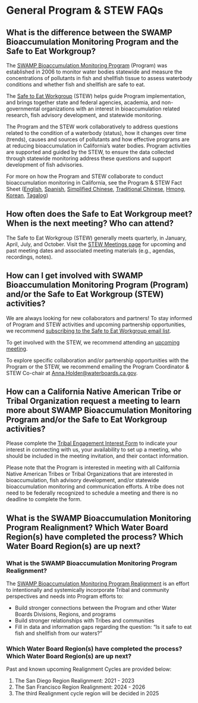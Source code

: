 # General Program & STEW FAQs

## What is the difference between the SWAMP Bioaccumulation Monitoring Program and the Safe to Eat Workgroup?

The [SWAMP Bioaccumulation Monitoring Program](https://www.waterboards.ca.gov/water_issues/programs/swamp/bioaccumulation_monitoring.html) (Program) was established in 2006 to monitor water bodies statewide and measure the concentrations of pollutants in fish and shellfish tissue to assess waterbody conditions and whether fish and shellfish are safe to eat.

The [Safe to Eat Workgroup](https://mywaterquality.ca.gov/monitoring_council/bioaccumulation_oversight_group/) (STEW) helps guide Program implementation, and brings together state and federal agencies, academia, and non-governmental organizations with an interest in bioaccumulation related research, fish advisory development, and statewide monitoring.

The Program and the STEW work collaboratively to address questions related to the condition of a waterbody (status), how it changes over time (trends), causes and sources of pollutants and how effective programs are at reducing bioaccumulation in California's water bodies. Program activities are supported and guided by the STEW, to ensure the data collected through statewide monitoring address these questions and support development of fish advisories. 

For more on how the Program and STEW collaborate to conduct bioaccumulation monitoring in California, see the Program & STEW Fact Sheet ([English](https://mywaterquality.ca.gov/monitoring_council/bioaccumulation_oversight_group/docs/2022/bioaccumulationprogram-factsheet-english-20220308.pdf), [Spanish](https://mywaterquality.ca.gov/monitoring_council/bioaccumulation_oversight_group/docs/2022/BioaccumulationProgram_SpanishFactSheet_070822_ACC.pdf), [Simplified Chinese](https://mywaterquality.ca.gov/monitoring_council/bioaccumulation_oversight_group/docs/2022/BioaccumulationProgram_ChineseSimpleFactSheet_050922_ACC.pdf), [Traditional Chinese](https://mywaterquality.ca.gov/monitoring_council/bioaccumulation_oversight_group/docs/2022/BioaccumulationProgram_ChineseTraditionalFactSheet_070722_ACC.pdf), [Hmong](https://mywaterquality.ca.gov/monitoring_council/bioaccumulation_oversight_group/docs/2022/BioaccumulationProgram_HmongFactSheet_070822_ACC.pdf), [Korean](https://mywaterquality.ca.gov/monitoring_council/bioaccumulation_oversight_group/docs/2022/BioaccumulationProgram_KoreranFactSheet_070722_ACC.pdf), [Tagalog](https://mywaterquality.ca.gov/monitoring_council/bioaccumulation_oversight_group/docs/2022/BioaccumulationProgram_TagalogFactSheet_070822_ACC.pdf))

## How often does the Safe to Eat Workgroup meet? When is the next meeting? Who can attend?

The Safe to Eat Workgroup (STEW) generally meets quarterly, in January, April, July, and October. Visit the [STEW Meetings page](https://mywaterquality.ca.gov/monitoring_council/bioaccumulation_oversight_group/meetings.html) for upcoming and past meeting dates and associated meeting materials (e.g., agendas, recordings, notes).

## How can I get involved with SWAMP Bioaccumulation Monitoring Program (Program) and/or the Safe to Eat Workgroup (STEW) activities?

We are always looking for new collaborators and partners! To stay informed of Program and STEW activities and upcoming partnership opportunities, we recommend [subscribing to the Safe to Eat Workgroup email list](https://mywaterquality.ca.gov/monitoring_council/bioaccumulation_oversight_group/contact.html).

To get involved with the STEW, we recommend attending an [upcoming meeting](https://mywaterquality.ca.gov/monitoring_council/bioaccumulation_oversight_group/meetings.html).

To explore specific collaboration and/or partnership opportunities with the Program or the STEW, we recommend emailing the Program Coordinator & STEW Co-chair at [Anna.Holder\@waterboards.ca.gov](mailto:Anna.Holder@waterboards.ca.gov).

## How can a California Native American Tribe or Tribal Organization request a meeting to learn more about SWAMP Bioaccumulation Monitoring Program and/or the Safe to Eat Workgroup activities?

Please complete the [Tribal Engagement Interest Form](https://forms.gle/AjbS4KrpdQWUcGYo7) to indicate your interest in connecting with us, your availability to set up a meeting, who should be included in the meeting invitation, and their contact information. 

Please note that the Program is interested in meeting with all California Native American Tribes or Tribal Organizations that are interested in bioaccumulation, fish advisory development, and/or statewide bioaccumulation monitoring and communication efforts. A tribe does not need to be federally recognized to schedule a meeting and there is no deadline to complete the form.

## What is the SWAMP Bioaccumulation Monitoring Program Realignment? Which Water Board Region(s) have completed the process? Which Water Board Region(s) are up next?

### **What is the SWAMP Bioaccumulation Monitoring Program Realignment?**

The [SWAMP Bioaccumulation Monitoring Program Realignment](https://www.waterboards.ca.gov/water_issues/programs/swamp/bioaccumulation_monitoring/program_realignment.html) is an effort to intentionally and systemically incorporate Tribal and community perspectives and needs into Program efforts to:

-   Build stronger connections between the Program and other Water Boards Divisions, Regions, and programs
-   Build stronger relationships with Tribes and communities
-   Fill in data and information gaps regarding the question: "Is it safe to eat fish and shellfish from our waters?"

### **Which Water Board Region(s) have completed the process? Which Water Board Region(s) are up next?**

Past and known upcoming Realignment Cycles are provided below:

1.  The San Diego Region Realignment: 2021 - 2023
2.  The San Francisco Region Realignment: 2024 - 2026
3.  The third Realignment cycle region will be decided in 2025
